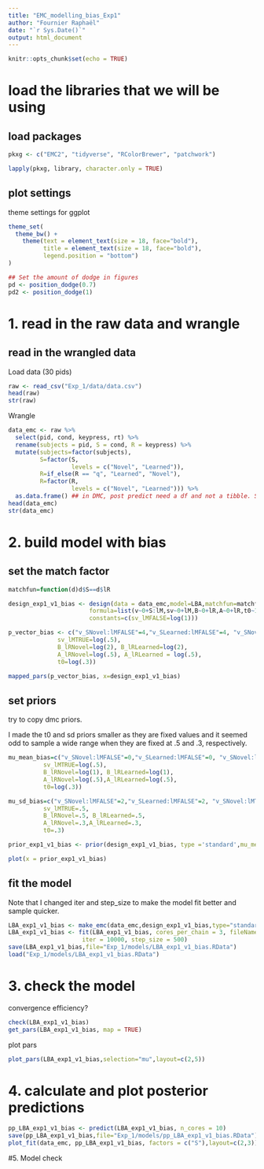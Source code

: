 ```yaml
---
title: "EMC_modelling_bias_Exp1"
author: "Fournier Raphaël"
date: "`r Sys.Date()`"
output: html_document
---
```



```r
knitr::opts_chunk$set(echo = TRUE)
```

# load the libraries that we will be using #

## load packages ##

```r
pkxg <- c("EMC2", "tidyverse", "RColorBrewer", "patchwork")

lapply(pkxg, library, character.only = TRUE)
```

## plot settings ##

theme settings for ggplot

```r
theme_set(
  theme_bw() +
    theme(text = element_text(size = 18, face="bold"), 
          title = element_text(size = 18, face="bold"),
          legend.position = "bottom")
)

## Set the amount of dodge in figures
pd <- position_dodge(0.7)
pd2 <- position_dodge(1)
```

# 1. read in the raw data and wrangle

## read in the wrangled data ##

Load data (30 pids)

```r
raw <- read_csv("Exp_1/data/data.csv")
head(raw)
str(raw)
```

Wrangle
```r
data_emc <- raw %>%
  select(pid, cond, keypress, rt) %>% 
  rename(subjects = pid, S = cond, R = keypress) %>% 
  mutate(subjects=factor(subjects),
         S=factor(S,
                  levels = c("Novel", "Learned")),
         R=if_else(R == "q", "Learned", "Novel"),
         R=factor(R,
                  levels = c("Novel", "Learned"))) %>% 
  as.data.frame() ## in DMC, post predict need a df and not a tibble. Same for EMC2 I think.
head(data_emc)
str(data_emc)
```
# 2. build model with bias #

## set the match factor  ##

```r
matchfun=function(d)d$S==d$lR
```

```r
design_exp1_v1_bias <- design(data = data_emc,model=LBA,matchfun=matchfun,
                       formula=list(v~0+S:lM,sv~0+lM,B~0+lR,A~0+lR,t0~1),
                       constants=c(sv_lMFALSE=log(1)))
```
```r
p_vector_bias <- c("v_SNovel:lMFALSE"=4,"v_SLearned:lMFALSE"=4, "v_SNovel:lMTRUE"=4, "v_SLearned:lMTRUE"=4,
              sv_lMTRUE=log(.5), 
              B_lRNovel=log(2), B_lRLearned=log(2),
              A_lRNovel=log(.5), A_lRLearned = log(.5),
              t0=log(.3))

mapped_pars(p_vector_bias, x=design_exp1_v1_bias)
```

## set priors ##

try to copy dmc priors.

I made the t0 and sd priors smaller as they are fixed values and it seemed odd to sample a wide range when they are fixed at .5 and .3, respectively.

```r
mu_mean_bias=c("v_SNovel:lMFALSE"=0,"v_SLearned:lMFALSE"=0, "v_SNovel:lMTRUE"=1, "v_SLearned:lMTRUE"=1,
          sv_lMTRUE=log(.5), 
          B_lRNovel=log(1), B_lRLearned=log(1),
          A_lRNovel=log(.5),A_lRLearned=log(.5),
          t0=log(.3))

mu_sd_bias=c("v_SNovel:lMFALSE"=2,"v_SLearned:lMFALSE"=2, "v_SNovel:lMTRUE"=2, "v_SLearned:lMTRUE"=2,
          sv_lMTRUE=.5, 
          B_lRNovel=.5, B_lRLearned=.5,
          A_lRNovel=.3,A_lRLearned=.3,
          t0=.3)

prior_exp1_v1_bias <- prior(design_exp1_v1_bias, type ='standard',mu_mean=mu_mean_bias,mu_sd=mu_sd_bias)

plot(x = prior_exp1_v1_bias)
```            

## fit the model ##

Note that I changed iter and step_size to make the model fit better and sample quicker.

```r
LBA_exp1_v1_bias <- make_emc(data_emc,design_exp1_v1_bias,type="standard",  prior=prior_exp1_v1_bias)
LBA_exp1_v1_bias <- fit(LBA_exp1_v1_bias, cores_per_chain = 3, fileName="Exp_1/models/tmp.RData",
                     iter = 10000, step_size = 500)
save(LBA_exp1_v1_bias,file="Exp_1/models/LBA_exp1_v1_bias.RData") 
load("Exp_1/models/LBA_exp1_v1_bias.RData")
```

# 3. check the model #

convergence 
efficiency?

```r
check(LBA_exp1_v1_bias)
get_pars(LBA_exp1_v1_bias, map = TRUE)
```

plot pars

```r
plot_pars(LBA_exp1_v1_bias,selection="mu",layout=c(2,5))
```

# 4. calculate and plot posterior predictions #

```r
pp_LBA_exp1_v1_bias <- predict(LBA_exp1_v1_bias, n_cores = 10)
save(pp_LBA_exp1_v1_bias,file="Exp_1/models/pp_LBA_exp1_v1_bias.RData")
plot_fit(data_emc, pp_LBA_exp1_v1_bias, factors = c("S"),layout=c(2,3))
```

#5. Model check

